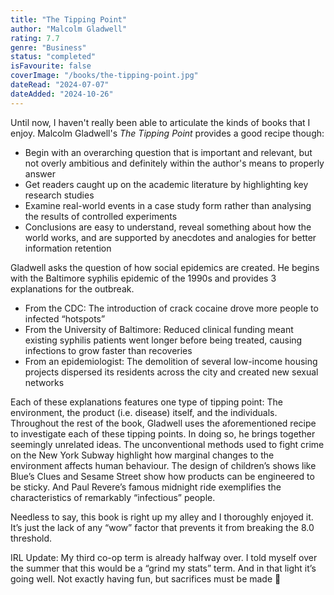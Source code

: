 ```yaml
---
title: "The Tipping Point"
author: "Malcolm Gladwell"
rating: 7.7
genre: "Business"
status: "completed"
isFavourite: false
coverImage: "/books/the-tipping-point.jpg"
dateRead: "2024-07-07"
dateAdded: "2024-10-26"
---
```


Until now, I haven't really been able to articulate the kinds of  books that I enjoy. Malcolm Gladwell's *The Tipping Point* provides a good recipe though:
- Begin with an overarching question that is important and relevant, but not overly ambitious and definitely within the author's means to properly answer
- Get readers caught up on the academic literature by highlighting key research studies
- Examine real-world events in a case study form rather than analysing the results of controlled experiments
- Conclusions are easy to understand, reveal something about how the world works, and are supported by anecdotes and analogies for better information retention

Gladwell asks the question of how social epidemics are created. He begins with the Baltimore syphilis epidemic of the 1990s and provides 3 explanations for the outbreak. 
- From the CDC: The introduction of crack cocaine drove more people to infected “hotspots”
- From the University of Baltimore: Reduced clinical funding meant existing syphilis patients went longer before being treated, causing infections to grow faster than recoveries
- From an epidemiologist: The demolition of several low-income housing projects dispersed its residents across the city and created new sexual networks

Each of these explanations features one type of tipping point: The environment, the product (i.e. disease) itself, and the individuals. Throughout the rest of the book, Gladwell uses the aforementioned recipe to investigate each of these tipping points. In doing so, he brings together seemingly unrelated ideas. The unconventional methods used to fight crime on the New York Subway highlight how marginal changes to the environment affects human behaviour. The design of children’s shows like Blue’s Clues and Sesame Street show how products can be engineered to be sticky. And Paul Revere’s famous midnight ride exemplifies the characteristics of remarkably “infectious” people. 

Needless to say, this book is right up my alley and I thoroughly enjoyed it. It’s just the lack of any “wow” factor that prevents it from breaking the 8.0 threshold.

IRL Update: My third co-op term is already halfway over. I told myself over the summer that this would be a “grind my stats” term. And in that light it’s going well. Not exactly having fun, but sacrifices must be made 😤